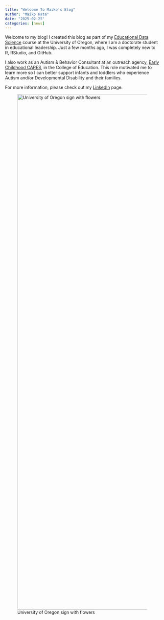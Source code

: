 ```yaml
---
title: "Welcome To Maiko's Blog"
author: "Maiko Hata"
date: "2025-02-25"
categories: [news]
---
```


Welcome to my blog! I created this blog as part of my [Educational Data Science](https://education.uoregon.edu/) course at the University of Oregon, where I am a doctorate student in educational leadership. Just a few months ago, I was completely new to R, RStudio, and GitHub.

I also work as an Autism & Behavior Consultant at an outreach agency, [Early Childhood CARES](https://earlychildhoodcares.uoregon.edu/), in the College of Education. This role motivated me to learn more so I can better support infants and toddlers who experience Autism and/or Developmental Disability and their families.

For more information, please check out my [LinkedIn](https://www.linkedin.com/in/maikohata) page.

![University of Oregon sign with flowers](/images/uo.jpg){fig-alt="University of Oregon sign with flowers" fig-align="center" width="1684"}
